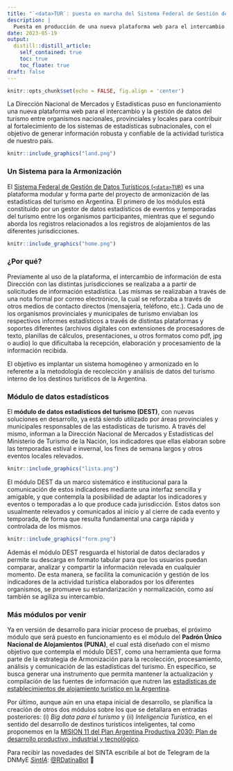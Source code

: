 ```yaml
---
title: "`<data>TUR`: puesta en marcha del Sistema Federal de Gestión de Datos Turísticos"
description: |
  Puesta en producción de una nueva plataforma web para el intercambio y la gestión de datos del turismo entre organismos.
date: 2023-05-19
output:
  distill::distill_article:
    self_contained: true
    toc: true
    toc_floate: true
draft: false
---
```


```r
knitr::opts_chunk$set(echo = FALSE, fig.align = 'center')
```

La Dirección Nacional de Mercados y Estadísticas puso en funcionamiento una nueva plataforma web para el intercambio y la gestión de datos del turismo entre organismos nacionales, provinciales y locales para contribuir al fortalecimiento de los sistemas de estadísticas subnacionales, con el objetivo de generar información robusta y confiable de la actividad turística de nuestro país.

```r
knitr::include_graphics("land.png")
```




### Un Sistema para la Armonización

El [Sistema Federal de Gestión de Datos Turísticos (`<data>TUR`)](https://datatur.yvera.tur.ar/) es una plataforma modular y forma parte del proyecto de armonización de las estadísticas del turismo en Argentina. El primero de los módulos está constituido por un gestor de datos estadísticos de eventos y temporadas del turismo entre los organismos participantes, mientras que el segundo aborda los registros relacionados a los registros de alojamientos de las diferentes jurisdicciones.

```r
knitr::include_graphics("home.png")
```

### ¿Por qué?

Previamente al uso de la plataforma, el intercambio de información de esta Dirección con las distintas jurisdicciones se realizaba a a partir de solicitudes de información estadística. Las mismas se realizaban a través de una nota formal por correo electrónico, la cual se reforzaba a través de otros medios de contacto directos (mensajería, teléfono, etc.). Cada uno de los organismos provinciales y municipales de turismo enviaban los respectivos informes estadísticos a través de distintas plataformas y soportes diferentes (archivos digitales con extensiones de procesadores de texto, planillas de cálculos, presentaciones, u otros formatos como pdf, jpg o audio) lo que dificultaba la recepción, elaboración y procesamiento de la información recibida.

El objetivo es implantar un sistema homogéneo y armonizado en lo referente a la metodología de recolección y análisis de datos del turismo interno de los destinos turísticos de la Argentina. 

### Módulo de datos estadísticos

El **módulo de datos estadísticos del turismo (DEST)**, con nuevas soluciones en desarrollo,  ya está siendo utilizado por áreas provinciales y municipales responsables de las estadísticas de turismo. A través del mismo, informan a la Dirección Nacional de Mercados y Estadísticas del Ministerio de Turismo de la Nación, los indicadores que ellas elaboran sobre las temporadas estival e invernal, los fines de semana largos y otros eventos locales relevados. 

```r
knitr::include_graphics("lista.png")
```

El módulo DEST da un marco sistemático e institucional para la comunicación de estos indicadores mediante una interfaz sencilla y amigable, y que contempla la posibilidad de adaptar los indicadores y eventos o temporadas a lo que produce cada jurisdicción. Estos datos son usualmente relevados y comunicados al inicio y al cierre de cada evento y temporada, de forma que resulta fundamental una carga rápida y controlada de los mismos.

```r
knitr::include_graphics("form.png")
```

Además el módulo DEST resguarda el historial de datos declarados y permite su descarga en formato tabular para que los usuarios puedan comparar, analizar y compartir la información relevada en cualquier momento. De esta manera, se facilita la comunicación y gestión de los indicadores de la actividad turística elaborados por los diferentes organismos, se promueve su estandarización y normalización, como así también se agiliza su intercambio.

### Más módulos por venir

Ya en versión de desarrollo para iniciar proceso de pruebas, el próximo módulo que será puesto en funcionamiento es el módulo del **Padrón Único Nacional de Alojamientos (PUNA)**, el cual está diseñado con el mismo objetivo que contempla el módulo DEST, como una herramienta que forma parte de la estrategia de Armonización para la recolección, procesamiento, análisis y comunicación de las estadísticas del turismo. En específico, se busca generar una instrumento que permita mantener la actualización y compilación de las fuentes de información que nutren las [estadísticas de establecimientos de alojamiento turístico en la Argentina](https://tableros.yvera.tur.ar/puna/).

Por último, aunque aún en una etapa inicial de desarrollo, se planifica la creación de otros dos módulos sobre los que se detallara en entradas posteriores: (i) _Big data para el turismo_ y (ii) _Inteligencia Turística_, en el sentido del desarrollo de destinos turísticos inteligentes, tal como proponemos en la [MISION 11 del Plan Argentina Productiva 2030: Plan de desarrollo productivo, industrial y tecnológico](https://tableros.yvera.tur.ar/recursos/biblioteca/mision_11.pdf). 



::: {.infobox}
Para recibir las novedades del SINTA escribíle al bot de Telegram de la DNMyE <a href=‘https://bitacora.yvera.tur.ar/posts/2022-09-08-sintia/’ target=‘_blank’>*SintIA*</a>: <a href=‘https://t.me/RDatinaBot’ target=‘_blank’>@RDatinaBot</a> 🤖
:::
